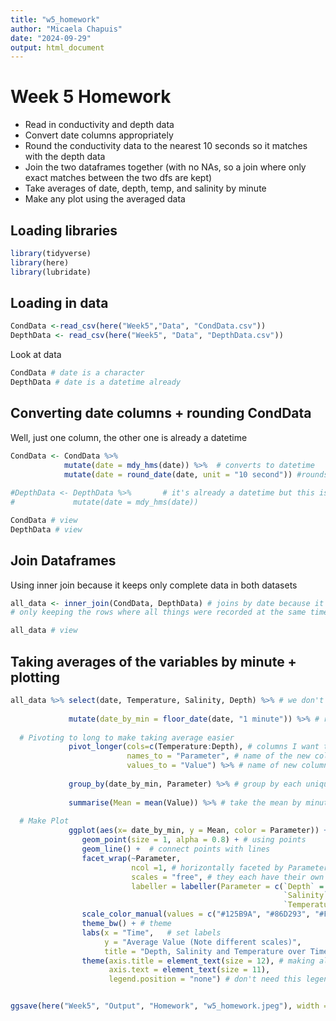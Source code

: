 ```yaml
---
title: "w5_homework"
author: "Micaela Chapuis"
date: "2024-09-29"
output: html_document
---
```


# Week 5 Homework

* Read in conductivity and depth data
* Convert date columns appropriately
* Round the conductivity data to the nearest 10 seconds so it matches with the depth data
* Join the two dataframes together (with no NAs, so a join where only exact matches between the two dfs are kept)
* Take averages of date, depth, temp, and salinity by minute
* Make any plot using the averaged data

## Loading libraries
```r
library(tidyverse)
library(here)
library(lubridate)
```

## Loading in data
```r
CondData <-read_csv(here("Week5","Data", "CondData.csv"))
DepthData <- read_csv(here("Week5", "Data", "DepthData.csv"))
```

Look at data
```r
CondData # date is a character
DepthData # date is a datetime already
```


## Converting date columns + rounding CondData 
Well, just one column, the other one is already a datetime
```r
CondData <- CondData %>% 
            mutate(date = mdy_hms(date)) %>%  # converts to datetime 
            mutate(date = round_date(date, unit = "10 second")) #rounds to the nearest 10 seconds
  
#DepthData <- DepthData %>%       # it's already a datetime but this is what code would be if I needed it
#             mutate(date = mdy_hms(date)) 

CondData # view
DepthData # view
```

## Join Dataframes
Using inner join because it keeps only complete data in both datasets
```r
all_data <- inner_join(CondData, DepthData) # joins by date because it's the only thing they have in common
# only keeping the rows where all things were recorded at the same times

all_data # view
```


## Taking averages of the variables by minute + plotting
```r
all_data %>% select(date, Temperature, Salinity, Depth) %>% # we don't need Serial or Absolute Pressure
  
             mutate(date_by_min = floor_date(date, "1 minute")) %>% # round minutes down so there's 6 rows per minute + we can avarage it to one value per minute
  
  # Pivoting to long to make taking average easier
             pivot_longer(cols=c(Temperature:Depth), # columns I want to pivot
                          names_to = "Parameter", # name of the new column with variable names
                          values_to = "Value") %>% # name of new column with values
  
             group_by(date_by_min, Parameter) %>% # group by each unique minute and each parameter
 
             summarise(Mean = mean(Value)) %>% # take the mean by minute of each parameter 
  
  # Make Plot
             ggplot(aes(x= date_by_min, y = Mean, color = Parameter)) +
                geom_point(size = 1, alpha = 0.8) + # using points
                geom_line() +  # connect points with lines
                facet_wrap(~Parameter, 
                           ncol =1, # horizontally faceted by Parameter
                           scales = "free", # they each have their own y scale
                           labeller = labeller(Parameter = c(`Depth` = "Depth (m)", # set facet title names (assuming units)
                                                             `Salinity` = "Salinity (ppt)",
                                                             `Temperature` = "Temperature (°C)"))) + 
                scale_color_manual(values = c("#125B9A", "#86D293", "#F05A7E")) +  # set colors manually
                theme_bw() + # theme
                labs(x = "Time",   # set labels
                     y = "Average Value (Note different scales)",
                     title = "Depth, Salinity and Temperature over Time") +
                theme(axis.title = element_text(size = 12), # making all the text bigger
                      axis.text = element_text(size = 11),
                      legend.position = "none") # don't need this legend because we have the facet titles


ggsave(here("Week5", "Output", "Homework", "w5_homework.jpeg"), width = 8, height = 8)
```

